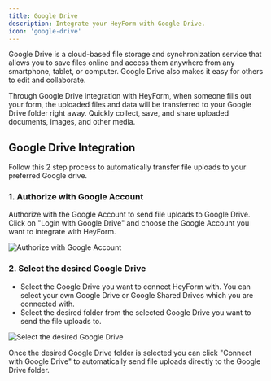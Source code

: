 ```yaml
---
title: Google Drive
description: Integrate your HeyForm with Google Drive.
icon: 'google-drive'
---
```


Google Drive is a cloud-based file storage and synchronization service that allows you to save files online and access them anywhere from any smartphone, tablet, or computer. Google Drive also makes it easy for others to edit and collaborate.

Through Google Drive integration with HeyForm, when someone fills out your form, the uploaded files and data will be transferred to your Google Drive folder right away. Quickly collect, save, and share uploaded documents, images, and other media.

## Google Drive Integration

Follow this 2 step process to automatically transfer file uploads to your preferred Google drive.

### 1. Authorize with Google Account

Authorize with the Google Account to send file uploads to Google Drive. Click on "Login with Google Drive" and choose the Google Account you want to integrate with HeyForm.

<img
  src="/images/integration/google-drive.png"
  alt="Authorize with Google Account"
  data-zoomable
/>

### 2. Select the desired Google Drive
- Select the Google Drive you want to connect HeyForm with. You can select your own Google Drive or Google Shared Drives which you are connected with.
- Select the desired folder from the selected Google Drive you want to send the file uploads to.

<img
  src="/images/integration/google-drive-02.png"
  alt="Select the desired Google Drive"
  data-zoomable
/>

Once the desired Google Drive folder is selected you can click "Connect with Google Drive" to automatically send file uploads directly to the Google Drive folder.
